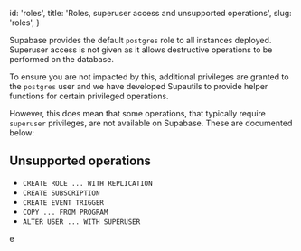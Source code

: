 
  id: 'roles',
  title: 'Roles, superuser access and unsupported operations',
  slug: 'roles',
}

Supabase provides the default `postgres` role to all instances deployed. Superuser access is not given as it allows destructive operations to be performed on the database.

To ensure you are not impacted by this, additional privileges are granted to the `postgres` user and we have developed Supautils to provide helper functions for certain privileged operations.

However, this does mean that some operations, that typically require `superuser` privileges, are not available on Supabase. These are documented below:

## Unsupported operations

- `CREATE ROLE ... WITH REPLICATION`
- `CREATE SUBSCRIPTION`
- `CREATE EVENT TRIGGER`
- `COPY ... FROM PROGRAM`
- `ALTER USER ... WITH SUPERUSER`



e
